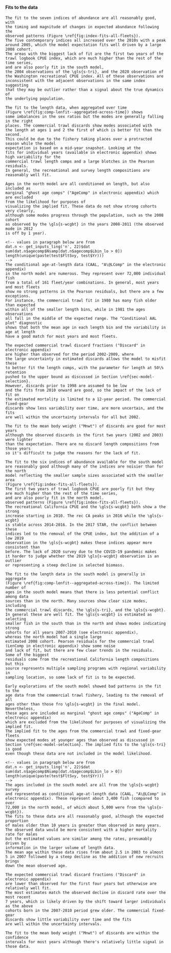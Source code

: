 <!-- running out of time!
#### Parameter estimates {#sec-model-estimates} 
-->

#### Fits to the data {#sec-model-fits}
```asis
The fit to the seven indices of abundance are all reasonably good, with 
the timing and magnitude of changes in expected abundance following the 
observed patterns (Figure \ref{fig:index-fits-all-fleets}). 
The five contemporary indices all increased over the 2010s with a peak 
around 2005, which the model expectation fits well driven by a large 2008 cohort. 
The areas with the biggest lack of fit are the first two years of the 
trawl logbook CPUE index, which are much higher than the rest of the time series,
and are also poorly fit in the south model, 
the 2004 observations of the \gls{s-tri}, and the 2020 observation of 
the Washington recreational CPUE index. All of these observations are 
inconsistent with the adjacent observations in the same index suggesting 
that they may be outlier rather than a signal about the true dynamics of 
the underlying population.

The fit to the length data, when aggregated over time 
(Figure \ref{fig:comp-lenfit--aggregated-across-time}) shows 
some imbalances in the sex ratios but the modes are generally falling in the right
places. The commercial trawl discards show modes associated with 
the length at ages 1 and 2 the first of which is better fit than the second. 
This could be due to the fishery taking places over a protracted season while the model
expectation is based on a mid-year snapshot. Looking at the 
fits for individual years (available in electronic appendix) shows high variability for the 
commercial trawl length comps and a large blotches in the Pearson residuals.
In general, the recreational and survey length compositions are reasonably well fit.

Ages in the north model are all conditioned on length, but also included as
marginal "ghost age comps" ("AgeComp" in electronic appendix) which are excluded 
from the likelihood for purposes of 
visualizing the implied fit. These data do not show strong cohorts very clearly,
although some modes progress through the population, such as the 2008 cohort 
as observed by the \gls{s-wcgbt} in the years 2008-2011 (the observed mode in 2012 
is off by 1 year). 

<!-- values in paragraph below are from 
dat.n <- get_inputs_ling('n', 22)$dat
sum(dat.n$agecomp$Nsamp[dat.n$agecomp$Lbin_lo > 0])
length(unique(paste(test$FltSvy, test$Yr)))
-->
The conditional age-at-length data (CAAL, "A\@LComp" in the electronic appendix)
in the north model are numerous. They represent over 72,000 individual fish
from a total of 161 fleet/year combinations. In general, most years and most fleets 
show no strong patterns in the Pearson residuals, but there are a few exceptions.
For instance, the commercial trawl fit in 1980 has many fish older than expected
within all of the smaller length bins, while in 1981 the ages observations
all fall in the middle of the expected range. The "Conditional AAL plot" diagnostic
shows that both the mean age in each length bin and the variability in age at length
have a good match for most years and most fleets.

The expected commercial trawl discard fractions ("Discard" in electronic appendix) 
are higher than observed for the period 2002-2009, where
the large uncertainty in estimated discards allows the model to misfit these 
to better fit the length comps, with the parameter for length at 50\% retention
pushed to the upper bound as discussed in Section \ref{sec-model-selection}. 
However, discards prior to 1998 are assumed to be low
and the fits from 2010 onward are good, so the impact of the lack of fit on 
the estimated mortality is limited to a 12-year period. The commercial fixed-gear
discards show less variability over time, are more uncertain, and the fits
are well within the uncertainty intervals for all but 2002.

The fit to the mean body weight ("Mnwt") of discards are good for most years
although the observed discards in the first two years (2002 and 2003) were lighter 
than the expectation. There are no discard length compositions from those years
so it's difficult to judge the reasons for the lack of fit.
```
```asis
The fit to the six indices of abundance available for the south model
are reasonably good although many of the indices are noisier than for the north
model reflecting the smaller sample sizes associated with the smaller area
(Figure \ref{fig:index-fits-all-fleets}).
The first two years of trawl logbook CPUE are poorly fit but they 
are much higher than the rest of the time series,
and are also poorly fit in the north model.
observed patterns (Figure \ref{fig:index-fits-all-fleets}). 
The recreational California CPUE and the \gls{s-wcgbt} both show a the strong
increase starting in 2010. The rec CA peaks in 2016 while the \gls{s-wcgbt}
is stable across 2014-2016. In the 2017 STAR, the conflict between these
indices led to the removal of the CPUE index, but the addition of a low 2019
observation in the \gls{s-wcgbt} makes these indices appear more consistent than 
before. The lack of 2020 survey due to the COVID-19 pandemic makes
it harder to judge whether the 2019 \gls{s-wcgbt} observation is an outlier
or representing a steep decline in selected biomass.

The fit to the length data in the south model is generally in aggregate
(Figure \ref{fig:comp-lenfit--aggregated-across-time}). The limited number of 
ages in the south model means that there is less potential conflict among data 
sources than in the north. Many sources show clear size modes, including 
the commercial trawl discards, the \gls{s-tri}, and the \gls{s-wcgbt}.
In general these are well fit. The \gls{s-wcgbt} is estimated as selecting 
smaller fish in the south than in the north and shows modes indicating strong
cohorts for all years 2007-2010 (see electronic appendix), 
whereas the north model had a single large
estimated 2008 cohort. Pearson residuals for the commercial trawl
(LenComp in electronic appendix) show some noise
and lack of fit, but there are few clear trends in the residuals. 
Some of the biggest
residuals come from the recreational California length compositions but this
source represents multiple sampling programs with regional variability in
sampling location, so some lack of fit is to be expected.

Early explorations of the south model showed bad patterns in the fit to the 
age data from the commercial trawl fishery, leading to the removal of all
ages other than those fro \gls{s-wcgbt} in the final model. Nevertheless,
these ages are included as marginal "ghost age comps" ("AgeComp" in electronic appendix) 
which are excluded from the likelihood for purposes of visualizing the implied fit. 
The implied fit to the ages from the commercial trawl and fixed-gear fleets
show expected modes at younger ages than observed as discussed in 
Section \ref{sec-model-selection}. The implied fits to the \gls{s-tri} is good
even though these data are not included in the model likelihood.

<!-- values in paragraph below are from 
dat.n <- get_inputs_ling('n', 22)$dat
sum(dat.n$agecomp$Nsamp[dat.n$agecomp$Lbin_lo > 0])
length(unique(paste(test$FltSvy, test$Yr)))
-->
The ages included in the south model are all from the \gls{s-wcgbt} survey
and represented as conditional age-at-length data (CAAL, "A\@LComp" in 
electronic appendix). These represent about 3,400 fish (compared to over
72,000 in the north model, of which about 5,000 were from the \gls{s-wcgbt}).
The fits to these data are all reasonably good, although the expected proportion
of males older than 10 years is greater than observed in many years.
The observed data would be more consistent with a higher mortality rate for males
but the estimated values are similar among the rates, presumably driven by 
information in the larger volume of length data.
The mean age within these data rises from about 2.5 in 2003 to almost
5 in 2007 followed by a steep decline as the addition of new recruits brings
down the mean observed age.

The expected commercial trawl discard fractions ("Discard" in electronic appendix) 
are lower than observed for the first four years but otherwise are relatively well fit.
The most estimates match the observed decline in discard rate over the most recent 
7 years, which is likely driven by the shift toward larger individuals as the above
cohorts born in the 2007-2010 period grew older. The commercial fixed-gear
discards show little variability over time and the fits
are well within the uncertainty intervals.

The fit to the mean body weight ("Mnwt") of discards are within the confidence
intervals for most years although there's relatively little signal in those data.
```

<!-- running out of time!
#### Population trajectory {#sec-model-trajectory}
-->
